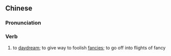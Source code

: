 {{also|胡思乱想}}
==Chinese==
{{zh-forms|s=胡思乱想|note=Intercalation of {{m|zh|胡亂}} and {{m|zh|思想}}.}}

===Pronunciation===
{{zh-pron
|m=húsīluànxiǎng
|c=wu4 si1 lyun6 soeng2
|cat=v
}}

===Verb===
{{zh-verb}}

# to [[daydream]]; to give way to foolish [[fancies]]; to go off into flights of fancy